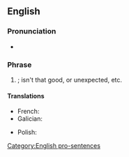 ==English==

===Pronunciation===
* {{audio|en|En-au-how about that.ogg|Audio (AU)}}

===Phrase===
{{head|en|phrase}}

# {{lb|en|rhetorical question}} {{non-gloss definition|A general statement of [[surprise]] or [[bemusement]] with regard to a particular event.}}; isn't that good, or unexpected, etc.

====Translations====
{{trans-top|expression of perplexity or surprise}}
* French: {{t|fr|ça alors}}
* Galician: {{t|gl|como te quedas?}} {{t|gl|que che parece?}}
{{trans-mid}}
* Polish: {{t|pl|no proszęǃ}}
{{trans-bottom}}

[[Category:English pro-sentences]]
